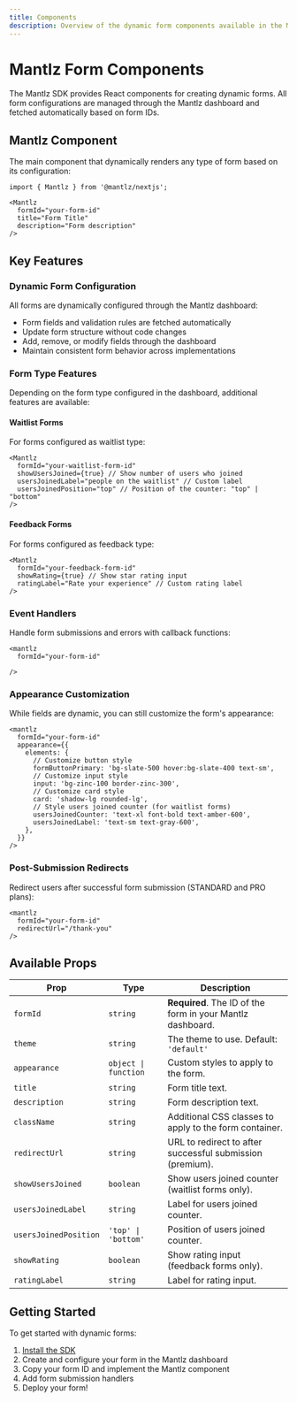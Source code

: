 ```yaml
---
title: Components
description: Overview of the dynamic form components available in the Mantlz SDK
---
```


# Mantlz Form Components

The Mantlz SDK provides React components for creating dynamic forms. All form configurations are managed through the Mantlz dashboard and fetched automatically based on form IDs.

## Mantlz Component

The main component that dynamically renders any type of form based on its configuration:

```tsx
import { Mantlz } from '@mantlz/nextjs';

<Mantlz 
  formId="your-form-id"
  title="Form Title"
  description="Form description"
/>
```

## Key Features

### Dynamic Form Configuration

All forms are dynamically configured through the Mantlz dashboard:
- Form fields and validation rules are fetched automatically
- Update form structure without code changes
- Add, remove, or modify fields through the dashboard
- Maintain consistent form behavior across implementations

### Form Type Features

Depending on the form type configured in the dashboard, additional features are available:

#### Waitlist Forms
For forms configured as waitlist type:
```tsx
<Mantlz
  formId="your-waitlist-form-id"
  showUsersJoined={true} // Show number of users who joined
  usersJoinedLabel="people on the waitlist" // Custom label
  usersJoinedPosition="top" // Position of the counter: "top" | "bottom"
/>
```

#### Feedback Forms
For forms configured as feedback type:
```tsx
<Mantlz
  formId="your-feedback-form-id"
  showRating={true} // Show star rating input
  ratingLabel="Rate your experience" // Custom rating label
/>
```

### Event Handlers

Handle form submissions and errors with callback functions:

```tsx
<mantlz
  formId="your-form-id"

/>
```

### Appearance Customization

While fields are dynamic, you can still customize the form's appearance:

```tsx
<mantlz
  formId="your-form-id"
  appearance={{
    elements: {
      // Customize button style
      formButtonPrimary: 'bg-slate-500 hover:bg-slate-400 text-sm',
      // Customize input style
      input: 'bg-zinc-100 border-zinc-300',
      // Customize card style
      card: 'shadow-lg rounded-lg',
      // Style users joined counter (for waitlist forms)
      usersJoinedCounter: 'text-xl font-bold text-amber-600',
      usersJoinedLabel: 'text-sm text-gray-600',
    },
  }}
/>
```

### Post-Submission Redirects

Redirect users after successful form submission (STANDARD and PRO plans):

```tsx
<mantlz
  formId="your-form-id"
  redirectUrl="/thank-you"
/>
```

## Available Props

| Prop | Type | Description |
|------|------|-------------|
| `formId` | `string` | **Required**. The ID of the form in your Mantlz dashboard. |
| `theme` | `string` | The theme to use. Default: `'default'` |
| `appearance` | `object \| function` | Custom styles to apply to the form. |
| `title` | `string` | Form title text. |
| `description` | `string` | Form description text. |
| `className` | `string` | Additional CSS classes to apply to the form container. |
| `redirectUrl` | `string` | URL to redirect to after successful submission (premium). |
| `showUsersJoined` | `boolean` | Show users joined counter (waitlist forms only). |
| `usersJoinedLabel` | `string` | Label for users joined counter. |
| `usersJoinedPosition` | `'top' \| 'bottom'` | Position of users joined counter. |
| `showRating` | `boolean` | Show rating input (feedback forms only). |
| `ratingLabel` | `string` | Label for rating input. |

## Getting Started

To get started with dynamic forms:

1. [Install the SDK](/docs/getting-started/installation)
2. Create and configure your form in the Mantlz dashboard
3. Copy your form ID and implement the Mantlz component
4. Add form submission handlers
5. Deploy your form!